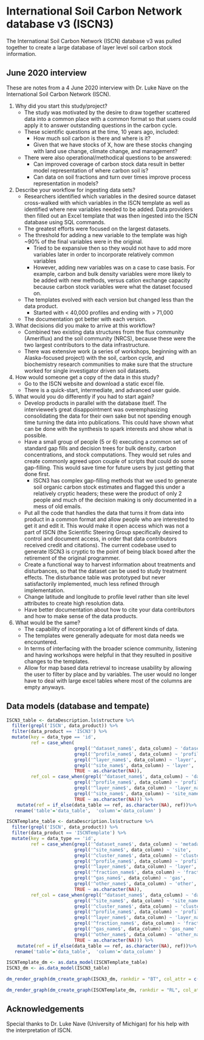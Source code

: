 
# International Soil Carbon Network database v3 (ISCN3) 

The International Soil Carbon Network (ISCN) database v3 was pulled together to create a large database of layer level soil carbon stock information.

## June 2020 interview

These are notes from a 4 June 2020 interview with Dr. Luke Nave on the International Soil Carbon Network (ISCN).

1) Why did you start this study/project?
    - The study was motivated by the desire to draw together scattered data into a common place with a common format so that users could apply it to answer outstanding questions in the carbon cycle.
    - These scientific questions at the time, 10 years ago, included:
        + How much soil carbon is there and where is it?
        + Given that we have stocks of X, how are these stocks changing with land use change, climate change, and management?
    - There were also operational/methodical questions to be answered:
        + Can improved coverage of carbon stock data result in better model representation of where carbon soil is?
        + Can data on soil fractions and turn over times improve process representation in models?
2) Describe your workflow for ingesting data sets?
    - Researchers identified which variables in the desired source dataset cross-walked with which variables in the ISCN template as well as identified where new variables needed to be added. Data providers then filled out an Excel template that was then ingested into the ISCN database using SQL commands.
    - The greatest efforts were focused on the largest datasets.
    - The threshold for adding a new variable to the template was high ~90% of the final variables were in the original.
        + Tried to be expansive then so they would not have to add more variables later in order to incorporate relatively common variables
        + However, adding new variables was on a case to case basis. For example, carbon and bulk density variables were more likely to be added with new methods, versus cation exchange capacity because carbon stock variables were what the dataset focused on.
    - The templates evolved with each version but changed less than the data product.
        + Started with < 40,000 profiles and ending with > 71,000
    - The documentation got better with each version.
3) What decisions did you make to arrive at this workflow?
    - Combined two existing data structures from the flux community (Ameriflux) and the soil community (NRCS), because these were the two largest contributors to the data infrastructure.
    - There was extensive work (a series of workshops, beginning with an Alaska-focused project) with the soil, carbon cycle, and biochemistry research communities to make sure that the structure worked for single investigator driven soil datasets. 
4) How would someone get a copy of the data in this study?
    - Go to the ISCN website and download a static excel file.
    - There is a quick-start, intermediate, and advanced user guide. 
5) What would you do differently if you had to start again?
    - Develop products in parallel with the database itself. The interviewee's great disappointment was overemphasizing consolidating the data for their own sake but not spending enough time turning the data into publications. This could have shown what can be done with the synthesis to spark interests and show what is possible.
    - Have a small group of people (5 or 6) executing a common set of standard gap fills and decision trees for bulk density, carbon concentrations, and stock computations. They would set rules and create commonly agreed upon couple of scripts that could do some gap-filling. This would save time for future users by just getting that done first.
      + ISCN3 has complex gap-filling methods that we used to generate soil organic carbon stock estimates and flagged this under a relatively cryptic headers; these were the product of only 2 people and much of the decision making is only documented in a mess of old emails.
    - Put all the code that handles the data that turns it from data into product in a common format and allow people who are interested to get it and edit it. This would make it open access which was not a part of ISCN (the Scientific Steering Group specifically desired to control and document access, in order that data contributors received credit and citations). The current codebase used to generate ISCN3 is cryptic to the point of being black boxed after the retirement of the original programmer.
    - Create a functional way to harvest information about treatments and disturbances, so that the dataset can be used to study treatment effects. The disturbance table was prototyped but never satisfactorily implemented, much less refined through implementation.
    - Change latitude and longitude to profile level rather than site level attributes to create high resolution data.
    - Have better documentation about how to cite your data contributors and how to make sense of the data products. 
6) What would be the same?
    - The capability of incorporating a lot of different kinds of data.
    - The templates were generally adequate for most data needs we encountered.
    - In terms of interfacing with the broader science community, listening and having workshops were helpful in that they resulted in positive changes to the templates.
    - Allow for map based data retrieval to increase usability by allowing the user to filter by place and by variables. The user would no longer have to deal with large excel tables where most of the columns are empty anyways. 

## Data models (database and tempate)

```r

ISCN3_table <- dataDescription.ls$structure %>%
  filter(grepl('ISCN', data_product)) %>%
  filter(data_product == 'ISCN3') %>%
  mutate(key = data_type == 'id',
         ref = case_when(
                         grepl('^dataset_name$', data_column) ~ 'dataset',
                         grepl('^profile_name$', data_column) ~ 'profile',
                         grepl('^layer_name$', data_column) ~ 'layer',
                         grepl('^site_name$', data_column) ~ 'layer',
                         TRUE ~ as.character(NA)),
         ref_col = case_when(grepl('^dataset_name$', data_column) ~ 'dataset_name',
                         grepl('^profile_name$', data_column) ~ 'profile_name',
                         grepl('^layer_name$', data_column) ~ 'layer_name',
                         grepl('^site_name$', data_column) ~ 'site_name',
                         TRUE ~ as.character(NA))) %>%
    mutate(ref = if_else(data_table == ref, as.character(NA), ref))%>%
   rename('table'='data_table',  'column'='data_column' )

ISCNTemplate_table <- dataDescription.ls$structure %>%
  filter(grepl('ISCN', data_product)) %>%
  filter(data_product == 'ISCNTemplate') %>%
  mutate(key = data_type == 'id',
         ref = case_when(grepl('^dataset_name$', data_column) ~ 'metadata',
                         grepl('^site_name$', data_column) ~ 'site',
                         grepl('^cluster_name$', data_column) ~ 'cluster',
                         grepl('^profile_name$', data_column) ~ 'profile',
                         grepl('^layer_name$', data_column) ~ 'layer',
                         grepl('^fraction_name$', data_column) ~ 'fraction',
                         grepl('^gas_name$', data_column) ~ 'gas',
                         grepl('^other_name$', data_column) ~ 'other',
                         TRUE ~ as.character(NA)),
         ref_col = case_when(grepl('^dataset_name$', data_column) ~ 'dataset_name',
                         grepl('^site_name$', data_column) ~ 'site_name',
                         grepl('^cluster_name$', data_column) ~ 'cluster_name',
                         grepl('^profile_name$', data_column) ~ 'profile_name',
                         grepl('^layer_name$', data_column) ~ 'layer_name',
                         grepl('^fraction_name$', data_column) ~ 'fraction_name',
                         grepl('^gas_name$', data_column) ~ 'gas_name',
                         grepl('^other_name$', data_column) ~ 'other_name',
                         TRUE ~ as.character(NA))) %>%
    mutate(ref = if_else(data_table == ref, as.character(NA), ref))%>%
   rename('table'='data_table',  'column'='data_column' )

ISCNTemplate_dm <- as.data_model(ISCNTemplate_table)
ISCN3_dm <- as.data_model(ISCN3_table)

```

```r

dm_render_graph(dm_create_graph(ISCN3_dm, rankdir = "BT", col_attr = c('column'), view_type = 'keys_only', graph_name='ISCN3 data model'))
```

```r
dm_render_graph(dm_create_graph(ISCNTemplate_dm, rankdir = "RL", col_attr = c('column'), view_type = 'keys_only', graph_name='ISCN-template data model'))
```


## Acknowledgements

Special thanks to Dr. Luke Nave (University of Michigan) for his help with the interpretation of ISCN.
